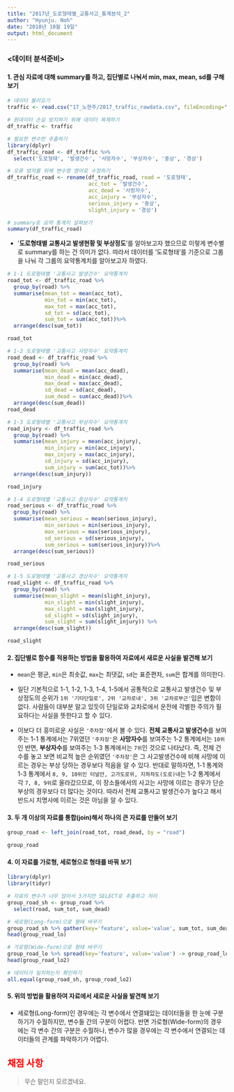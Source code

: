 ```yaml
---
title: "2017년_도로형태별_교통사고_통계분석_2"
author: "Hyunju. Noh"
date: "2018년 10월 19일"
output: html_document
---
```


### <데이터 분석준비>

#### 1. 관심 자료에 대해 summary를 하고, 집단별로 나눠서 min, max, mean, sd를 구해 보기

```r
# 데이터 불러오기
traffic <- read.csv("17_노현주/2017_traffic_rawdata.csv", fileEncoding="CP-949")
```

```r
# 원데이터 손실 방지하기 위해 데이터 복제하기
df_traffic <- traffic
```

```r
# 필요한 변수만 추출하기
library(dplyr)
df_traffic_road <- df_traffic %>% 
  select('도로형태', '발생건수', '사망자수', '부상자수', '중상', '경상')
```

```r
# 오류 방지를 위해 변수명 영어로 수정하기
df_traffic_road <- rename(df_traffic_road, road = '도로형태',
                          acc_tot = '발생건수',
                          acc_dead = '사망자수',
                          acc_injury = '부상자수',
                          serious_injury = '중상',
                          slight_injury = '경상')
```

```r
# summary로 요약 통계치 살펴보기
summary(df_traffic_road)
```

* '**도로형태별 교통사고 발생현황 및 부상정도**'를 알아보고자 했으므로 이렇게 변수별로 summary를 하는 건 의미가 없다. 따라서 데이터를 '도로형태'를 기준으로 그룹을 나눠 각 그룹의 요약통계치를 알아보고자 하였다. 

```r
# 1-1 도로형태별 '교통사고 발생건수' 요약통계치
road_tot <- df_traffic_road %>% 
  group_by(road) %>% 
  summarise(mean_tot = mean(acc_tot),
            min_tot = min(acc_tot),
            max_tot = max(acc_tot),
            sd_tot = sd(acc_tot),
            sum_tot = sum(acc_tot))%>% 
  arrange(desc(sum_tot))

road_tot
```

```r
# 1-2 도로형태별 '교통사고 사망자수' 요약통계치
road_dead <- df_traffic_road %>% 
  group_by(road) %>% 
  summarise(mean_dead = mean(acc_dead),
            min_dead = min(acc_dead),
            max_dead = max(acc_dead),
            sd_dead = sd(acc_dead),
            sum_dead = sum(acc_dead))%>% 
  arrange(desc(sum_dead))
road_dead
```

```r
# 1-3 도로형태별 '교통사고 부상자수' 요약통계치
road_injury <- df_traffic_road %>% 
  group_by(road) %>% 
  summarise(mean_injury = mean(acc_injury),
            min_injury = min(acc_injury),
            max_injury = max(acc_injury),
            sd_injury = sd(acc_injury),
            sum_injury = sum(acc_tot))%>% 
  arrange(desc(sum_injury))

road_injury
```

```r
# 1-4 도로형태별 '교통사고 중상자수' 요약통계치
road_serious <- df_traffic_road %>% 
  group_by(road) %>% 
  summarise(mean_serious = mean(serious_injury),
            min_serious = min(serious_injury),
            max_serious = max(serious_injury),
            sd_serious = sd(serious_injury),
            sum_serious = sum(serious_injury))%>% 
  arrange(desc(sum_serious))

road_serious
```

```r
# 1-5 도로형태별 '교통사고 경상자수' 요약통계치
road_slight <- df_traffic_road %>% 
  group_by(road) %>% 
  summarise(mean_slight = mean(slight_injury),
            min_slight = min(slight_injury),
            max_slight = max(slight_injury),
            sd_slight = sd(slight_injury),
            sum_slight = sum(slight_injury)) %>% 
  arrange(desc(sum_slight))

road_slight
```

#### 2. 집단별로 함수를 적용하는 방법을 활용하여 자료에서 새로운 사실을 발견해 보기

- `mean`은 평균, `min`은 최솟값, `max`는 최댓값, `sd`는 표준편차, `sum`은 합계를 의미한다. 

- 일단 기본적으로 1-1, 1-2, 1-3, 1-4, 1-5에서 공통적으로 교통사고 발생건수 및 부상정도의 순위가 `1위 '기타단일로', 2위 '교차로내', 3위 '교차로부근'`임은 변함이 없다. 사람들이 대부분 알고 있듯이 단일로와 교차로에서 운전에 각별한 주의가 필요하다는 사실을 뜻한다고 할 수 있다. 

- 이보다 더 흥미로운 사실은 `'주차장'`에서 볼 수 있다.
**전체 교통사고 발생건수**를 보여주는 1-1 통계에서는 7위였던 `'주차장'`은 **사망자수**를 보여주는 1-2 통계에서는 `10위`인 반면, **부상자수**를 보여주는 1-3 통계에서는 `7위`인 것으로 나타났다. 
즉, 전체 건수를 놓고 보면 비교적 높은 순위였던 `'주차장'`은 그 사고발생건수에 비해 사망에 이르는 경우는 부상 당하는 경우보다 적음을 알 수 있다. 
반대로 말하자면, 1-1 통계와 1-3 통계에서 `8, 9, 10위인 터널안, 고가도로위, 지하차도(도로)내`는 1-2 통계에서 각 `7, 8, 9위`로 올라갔으므로, 이 장소들에서의 사고는 사망에 이르는 경우가 단순 부상의 경우보다 더 많다는 것이다. 
따라서 전체 교통사고 발생건수가 높다고 해서 반드시 치명사에 이르는 것은 아님을 알 수 있다. 


#### 3. 두 개 이상의 자료를 통합(join)해서 하나의 큰 자료를 만들어 보기
```r
group_road <- left_join(road_tot, road_dead, by = "road")

group_road
```


#### 4. 이 자료를 가로형, 세로형으로 형태를 바꿔 보기
```r
library(dplyr)
library(tidyr)

# 자료의 변수가 너무 많아서 3가지만 SELECT로 추출하고 처리
group_road_sh <- group_road %>% 
  select(road, sum_tot, sum_dead)
```

```r
# 세로형(Long-form)으로 형태 바꾸기 
group_road_sh %>% gather(key='feature', value='value', sum_tot, sum_dead) -> group_road_lo
head(group_road_lo)
```

```r
# 가로형(Wide-form)으로 형태 바꾸기
group_road_lo %>% spread(key='feature', value='value') -> group_road_lo2
head(group_road_lo2)
```

```r
# 데이터가 일치하는지 확인하기
all.equal(group_road_sh, group_road_lo2)
```


#### 5. 위의 방법을 활용하여 자료에서 새로운 사실을 발견해 보기

- 세로형(Long-form)인 경우에는 각 변수에서 연결돼있는 데이터들을 한 눈에 구분하기가 수월하지만, 변수들 간의 구분이 어렵다.
반면 가로형(Wide-form)의 경우에는 각 변수 간의 구분은 수월하나, 변수가 많을 경우에는 각 변수에서 연결되는 데이터들의 관계를 파악하기가 어렵다.

## <span style="color:red">채점 사항</span>

> 무슨 말인지 모르겠네요.


